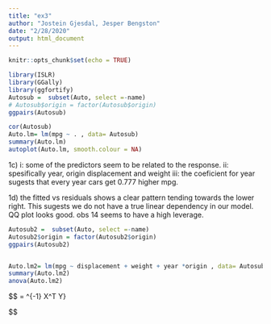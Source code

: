 ```yaml
---
title: "ex3"
author: "Jostein Gjesdal, Jesper Bengston"
date: "2/28/2020"
output: html_document
---
```


```r
knitr::opts_chunk$set(echo = TRUE)
```


```r
library(ISLR)
library(GGally)
library(ggfortify)
Autosub =  subset(Auto, select =-name)
# Autosub$origin = factor(Autosub$origin)
ggpairs(Autosub)

cor(Autosub)
Auto.lm= lm(mpg ~ . , data= Autosub)
summary(Auto.lm)
autoplot(Auto.lm, smooth.colour = NA)

```
1c)
i: some of the predictors seem to be related to the response. 
ii: spesifically year, origin displacement and weight
iii: the coeficient for year sugests that every year cars get 0.777 higher mpg.

  
1d)
the fitted vs residuals shows a clear pattern tending towards the lower right. This sugests we do not have a true linear dependency in our model. QQ plot looks good. obs 14 seems to have a high leverage. 
```r
Autosub2 =  subset(Auto, select =-name)
Autosub2$origin = factor(Autosub2$origin)
ggpairs(Autosub2)


Auto.lm2= lm(mpg ~ displacement + weight + year *origin , data= Autosub2)
summary(Auto.lm2)
anova(Auto.lm2)
```


$$
\hat \beta = \mathbf{(X^T X)}^{-1} X^T Y}

$$

\begin{align}
 E[\hat\beta]=E[(\mathbf{X^T X)^{-1}X^T Y}] \\

\end{align}
